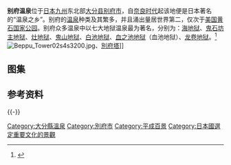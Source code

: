 {{coord|33|16|49|N|131|30|0|E|source:kolossus-jawiki|display=title}}'''别府温泉'''位于[[日本|日本]][[九州_(日本)|九州]]东北部[[大分县|大分县]][[別府市|别府市]]，自[[奈良時代|奈良时代]]起该地便是日本著名的“温泉之乡”。别府的[[温泉|温泉]]种类及其繁多，并且涌出量居世界第二，仅次于[[美国|美国]][[黄石国家公园|黄石国家公园]]。别府众多温泉中以七大地狱温泉最为著名，分别为：[[海地狱|海地狱]]、[[鬼石坊主地狱|鬼石坊主地狱]]、[[灶地狱|灶地狱]]、[[鬼山地狱|鬼山地狱]]、[[白池地狱|白池地狱]]、[[血池地狱|血之池地狱]]（血池地狱）、[[龙卷地狱|龙卷地狱]]。<ref>{{cite web | language = zh-cn | publisher = 凤凰网旅游 | title = 日本别府温泉之乡 地狱温泉却似天堂 | url = http://fashion.ifeng.com/travel/world/lieguozhi/detail_2011_11/14/10635979_0.shtml | date = 2011-11-14 | accessdate = 2013-05-12 | archive-date = 2020-08-05 | archive-url = https://web.archive.org/web/20200805192422/http://fashion.ifeng.com/travel/world/lieguozhi/detail_2011_11/14/10635979_0.shtml | dead-url = no }}</ref>
[[File:Beppu_Tower02s4s3200.jpg|thumb]]、[[別府塔|別府塔]]]]
==图集==
{{gallery
|height=120|width=120|lines=1
|File:Beppu Umi-jigoku04n4272.jpg|海地狱
|File:Beppu Bozu-jigoku05n4272.jpg|鬼石坊主地狱
|7=File:Beppu Kamado Jigoku11n4272.jpg|8=灶地狱|9=File:Stone statue and Demon Mountain Hell Hot Spring.jpg|10=鬼山地狱|11=File:Beppu Shiraike-jigoku02n4272.jpg|12=白池地狱|13=File:Beppu Chinoike-jigoku03n3200.jpg|14=血池地狱|15=File:Beppu Tatsumaki-jigoku03s5s4272.jpg|16=龙卷地狱}}
==参考资料==
{{commons category|Beppu Onsen}}
{{Wikivoyage|en:Beppu|别府{{en icon}}}}
{{reflist}}

{{-}}
{{並稱|日本三大温泉|[[熱海温泉|熱海温泉]]<small>（[[靜岡縣|靜岡縣]][[熱海市|熱海市]]）</small> - [[南紀白濱溫泉|南紀白濱溫泉]]<small>（[[和歌山縣|和歌山縣]][[白濱町|白濱町]]）</small> - [[別府温泉|別府温泉]]<small>（[[大分縣|大分縣]][[別府市|別府市]]）</small>}}
{{DEFAULTSORT:Beppu Onsen}}
[[Category:大分縣溫泉|Category:大分縣溫泉]]
[[Category:別府市|Category:別府市]]
[[Category:平成百景|Category:平成百景]]
[[Category:日本國選定重要文化的景觀|Category:日本國選定重要文化的景觀]]